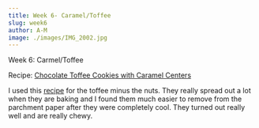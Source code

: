 ```yaml
---
title: Week 6- Caramel/Toffee
slug: week6
author: A-M
image: ./images/IMG_2002.jpg
---
```


<div className="main-page-container">
  <p className="main-page-header">Week 6: Carmel/Toffee</p>
  <p className="sub-header-cream">Recipe: <a
    className="category-link baking"
    href="https://cakejournal.com/recipes/chocolate-toffee-cookies/"
  >
    Chocolate Toffee Cookies with Caramel Centers
  </a>  </p>

  <p className="post-text">
 I used this <a className="category-link baking" href="(http://www.bettycrocker.com/recipes/4-ingredient-toffee/71be0a31-a3bb-4862-8086-39fcedb883ee)">recipe</a> for the toffee minus the nuts. They really spread out a lot when they are baking and I found them much easier to remove from the parchment paper after they were completely cool. They turned out really well and are really chewy.
  </p>

</div>
